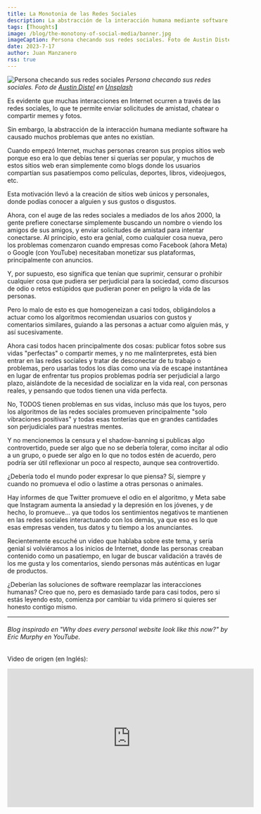 ```yaml
---
title: La Monotonia de las Redes Sociales
description: La abstracción de la interacción humana mediante software ha causado muchos problemas que antes no existían.
tags: [Thoughts]
image: /blog/the-monotony-of-social-media/banner.jpg
imageCaption: Persona checando sus redes sociales. Foto de Austin Distel en Unsplash
date: 2023-7-17
author: Juan Manzanero
rss: true
---
```


![Persona checando sus redes sociales](@/assets/blog/the-monotony-of-social-media/banner.jpg)
_Persona checando sus redes sociales. Foto de
[Austin Distel](https://unsplash.com/@austindistel?utm_content=creditCopyText&utm_medium=referral&utm_source=unsplash)
en
[Unsplash](https://unsplash.com/photos/person-using-both-laptop-and-smartphone-tLZhFRLj6nY?utm_content=creditCopyText&utm_medium=referral&utm_source=unsplash)_

Es evidente que muchas interacciones en Internet ocurren a través de las redes sociales,
lo que te permite enviar solicitudes de amistad, chatear o compartir memes y fotos.

Sin embargo, la abstracción de la interacción humana mediante software ha causado muchos
problemas que antes no existían.

Cuando empezó Internet, muchas personas crearon sus propios sitios web porque eso era lo
que debías tener si querías ser popular, y muchos de estos sitios web eran simplemente como
blogs donde los usuarios compartían sus pasatiempos como películas, deportes, libros, videojuegos, etc.

Esta motivación llevó a la creación de sitios web únicos y personales, donde podías conocer
a alguien y sus gustos o disgustos.

Ahora, con el auge de las redes sociales a mediados de los años 2000, la gente prefiere conectarse
simplemente buscando un nombre o viendo los amigos de sus amigos, y enviar solicitudes de amistad
para intentar conectarse. Al principio, esto era genial, como cualquier cosa nueva, pero los problemas
comenzaron cuando empresas como Facebook (ahora Meta) o Google (con YouTube) necesitaban
monetizar sus plataformas, principalmente con anuncios.

Y, por supuesto, eso significa que tenían que suprimir, censurar o prohibir cualquier cosa
que pudiera ser perjudicial para la sociedad, como discursos de odio o retos estúpidos que pudieran
poner en peligro la vida de las personas.

Pero lo malo de esto es que homogeneizan a casi todos, obligándolos a actuar como los algoritmos
recomiendan usuarios con gustos y comentarios similares, guiando a las personas a actuar como alguien más,
y así sucesivamente.

Ahora casi todos hacen principalmente dos cosas: publicar fotos sobre sus vidas "perfectas" o compartir memes,
y no me malinterpretes, está bien entrar en las redes sociales y tratar de desconectar de tu trabajo o problemas,
pero usarlas todos los días como una vía de escape instantánea en lugar de enfrentar tus propios
problemas podría ser perjudicial a largo plazo, aislándote de la necesidad de socializar en la vida real,
con personas reales, y pensando que todos tienen una vida perfecta.

No, TODOS tienen problemas en sus vidas, incluso más que los tuyos, pero los algoritmos de las
redes sociales promueven principalmente "solo vibraciones positivas" y todas esas tonterías que en grandes
cantidades son perjudiciales para nuestras mentes.

Y no mencionemos la censura y el shadow-banning si publicas algo controvertido, puede ser algo que no se
debería tolerar, como incitar al odio a un grupo, o puede ser algo en lo que no todos estén de acuerdo,
pero podría ser útil reflexionar un poco al respecto, aunque sea controvertido.

¿Debería todo el mundo poder expresar lo que piensa? Sí, siempre y cuando no promueva el odio o
lastime a otras personas o animales.

Hay informes de que Twitter promueve el odio en el algoritmo, y Meta sabe que Instagram aumenta la
ansiedad y la depresión en los jóvenes, y de hecho, lo promueve... ya que todos los sentimientos
negativos te mantienen en las redes sociales interactuando con los demás, ya que eso es lo que esas
empresas venden, tus datos y tu tiempo a los anunciantes.

Recientemente escuché un video que hablaba sobre este tema, y sería genial si volviéramos a los
inicios de Internet, donde las personas creaban contenido como un pasatiempo, en lugar de buscar
validación a través de los me gusta y los comentarios, siendo personas más auténticas en lugar de productos.

¿Deberían las soluciones de software reemplazar las interacciones humanas? Creo que no, pero es
demasiado tarde para casi todos, pero si estás leyendo esto, comienza por cambiar tu vida primero si
quieres ser honesto contigo mismo.

---

###### Blog inspirado en "Why does every personal website look like this now?" by Eric Murphy en YouTube.

Video de origen (en Inglés):

<iframe
  width="560"
  height="315"
  src="https://www.youtube-nocookie.com/embed/_x6SCSz7g5I"
  title="YouTube video player"
  frameborder="0"
  allow="accelerometer; autoplay; clipboard-write; encrypted-media; gyroscope; picture-in-picture; web-share"
  allowfullscreen
></iframe>
